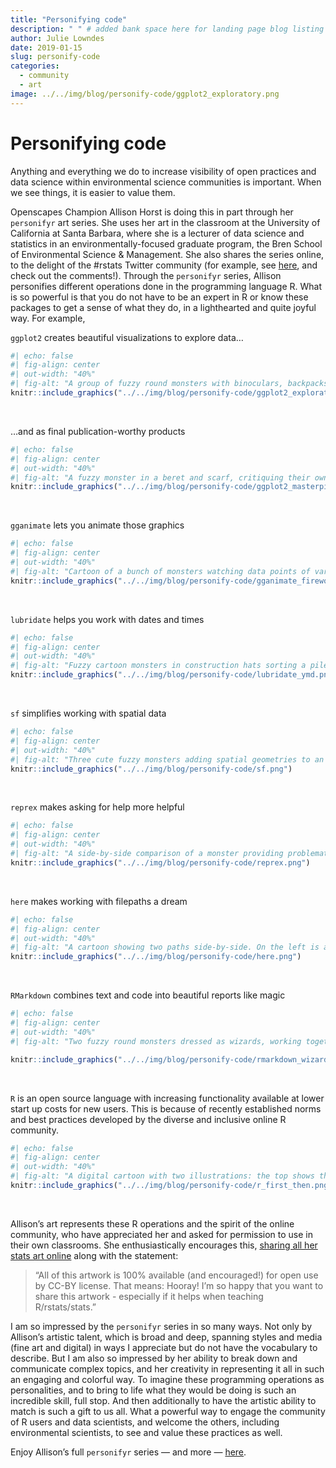 ```yaml
---
title: "Personifying code"
description: " " # added bank space here for landing page blog listing (will print first few lines of blog if not)
author: Julie Lowndes
date: 2019-01-15
slug: personify-code
categories:
  - community
  - art
image: ../../img/blog/personify-code/ggplot2_exploratory.png
---
```


# Personifying code

Anything and everything we do to increase visibility of open practices and data science within environmental science communities is important. When we see things, it is easier to value them. 

Openscapes Champion Allison Horst is doing this in part through her `personifyr` art series. She uses her art in the classroom at the University of California at Santa Barbara, where she is a lecturer of data science and statistics in an environmentally-focused graduate program, the Bren School of Environmental Science & Management. She also shares the series online, to the delight of the #rstats Twitter community (for example, see [here](https://twitter.com/JennyBryan/status/1068755043061571585), and check out the comments!). Through the `personifyr` series, Allison personifies different operations done in the programming language R. What is so powerful is that you do not have to be an expert in R or know these packages to get a sense of what they do, in a lighthearted and quite joyful way. For example, 

`ggplot2` creates beautiful visualizations to explore data...

```r
#| echo: false
#| fig-align: center
#| out-width: "40%"
#| fig-alt: "A group of fuzzy round monsters with binoculars, backpacks and guide books looking up a graphs flying around with wings (like birders, but with exploratory data visualizations). Stylized text reads 'ggplot2: visual data exploration.'"
knitr::include_graphics("../../img/blog/personify-code/ggplot2_exploratory.png")
```

<br>

...and as final publication-worthy products

```r
#| echo: false
#| fig-align: center
#| out-width: "40%"
#| fig-alt: "A fuzzy monster in a beret and scarf, critiquing their own column graph on a canvas in front of them while other assistant monsters (also in berets) carry over boxes full of elements that can be used to customize a graph (like themes and geometric shapes). In the background is a wall with framed data visualizations. Stylized text reads 'ggplot2: build a data masterpiece.'"
knitr::include_graphics("../../img/blog/personify-code/ggplot2_masterpiece.png")
```

<br>

`gganimate` lets you animate those graphics

```r
#| echo: false
#| fig-align: center
#| out-width: "40%"
#| fig-alt: "Cartoon of a bunch of monsters watching data points of varing color and shape fly across a screen like fireworks. Several monsters are lighting the data off like fireworks. Stylized text reads 'gganimate: action figures!'"
knitr::include_graphics("../../img/blog/personify-code/gganimate_fireworks.png")
```

<br>

`lubridate` helps you work with dates and times

```r
#| echo: false
#| fig-align: center
#| out-width: "40%"
#| fig-alt: "Fuzzy cartoon monsters in construction hats sorting a pile of 'Y' 'M' and 'D's into separate piles labeled 'Years', 'Months' and 'Days'. Title text reads 'Lubridate: wrangle times and dates!'"
knitr::include_graphics("../../img/blog/personify-code/lubridate_ymd.png")
```

<br>

`sf` simplifies working with spatial data 

```r
#| echo: false
#| fig-align: center
#| out-width: "40%"
#| fig-alt: "Three cute fuzzy monsters adding spatial geometries to an existing table of attributes using glue and tape, while one cuts out the spatial polygons. Title text reads 'sf: spatial data...simplified.' and a caption at the bottom reads 'sticky geometries: for people who love their maps and sanity.'"
knitr::include_graphics("../../img/blog/personify-code/sf.png")
```

<br> 

`reprex` makes asking for help more helpful

```r
#| echo: false
#| fig-align: center
#| out-width: "40%"
#| fig-alt: "A side-by-side comparison of a monster providing problematic code to tech support when it is on a bunch of crumpled, disorganized papers, with both monsters looking sad and very stressed (left), compared to victorious looking monsters celebrating when code is provided in a nice box with a bow labeled 'reprex'. Title text reads 'reprex: make reproducible examples. Help them help everyone!'"
knitr::include_graphics("../../img/blog/personify-code/reprex.png")
```

<br>

`here` makes working with filepaths a dream

```r
#| echo: false
#| fig-align: center
#| out-width: "40%"
#| fig-alt: "A cartoon showing two paths side-by-side. On the left is a scary spooky forest, with spiderwebs and gnarled trees, with file paths written on the branches like '~/mmm/nope.csv' and 'setwd('/haha/good/luck/')', with a scared looking cute fuzzy monster running out of it. On the right is a bright, colorful path with flowers, rainbow and sunshine, with signs saying 'here!' and 'it’s all right here!' A monster facing away from us in a backpack and walking stick is looking toward the right path. Stylized text reads 'here: find your path.'"
knitr::include_graphics("../../img/blog/personify-code/here.png")
```

<br> 

`RMarkdown` combines text and code into beautiful reports like magic 

```r
#| echo: false
#| fig-align: center
#| out-width: "40%"
#| fig-alt: "Two fuzzy round monsters dressed as wizards, working together to brew different things together from a pantry (code, text, figures, etc.) in a cauldron labeled 'R Markdown'. The monster wizard at the cauldron is reading a recipe that includes steps '1. Add text. 2. Add code. 3. Knit. 4. (magic) 5. Celebrate perceived wizardry.' The R Markdown potion then travels through a tube, and is converted to markdown by a monster on a broom with a magic wand, and eventually converted to an output by pandoc. Stylized text (in a font similar to Harry Potter) reads 'R Markdown. Text. Code. Output. Get it together, people.'"

knitr::include_graphics("../../img/blog/personify-code/rmarkdown_wizards.png")
```

<br> 

`R` is an open source language with increasing functionality available at lower start up costs for new users. This is because of recently established norms and best practices developed by the diverse and inclusive online R community. 

```r
#| echo: false
#| fig-align: center
#| out-width: "40%"
#| fig-alt: "A digital cartoon with two illustrations: the top shows the R-logo with a scary face, and a small scared little fuzzy monster holding up a white flag in surrender while under a dark storm cloud. The text above says 'at first I was like…' The lower cartoon is a friendly, smiling R-logo jumping up to give a happy fuzzy monster a high-five under a smiling sun and next to colorful flowers. The text above the bottom illustration reads 'but now it’s like…'"
knitr::include_graphics("../../img/blog/personify-code/r_first_then.png")
```

<br> 

Allison's art represents these R operations and the spirit of the online community, who have appreciated her and asked for permission to use in their own classrooms. She enthusiastically encourages this, [sharing all her stats art online](https://github.com/allisonhorst/stats-illustrations#rstats-twitter-artwork) along with the statement:  
 
>"All of this artwork is 100% available (and encouraged!) for open use by CC-BY license. That means: Hooray! I'm so happy that you want to share this artwork - especially if it helps when teaching R/rstats/stats."

I am so impressed by the `personifyr` series in so many ways. Not only by Allison's artistic talent, which is broad and deep, spanning styles and media (fine art and digital) in ways I appreciate but do not have the vocabulary to describe. But I am also so impressed by her ability to break down and communicate complex topics, and her creativity in representing it all in such an engaging and colorful way. To imagine these programming operations as personalities, and to bring to life what they would be doing is such an incredible skill, full stop. And then additionally to have the artistic ability to match is such a gift to us all. What a powerful way to engage the community of R users and data scientists, and welcome the others, including environmental scientists, to see and value these practices as well. 

Enjoy Allison's full `personifyr` series — and more — [here](https://github.com/allisonhorst/stats-illustrations#rstats-twitter-artwork).

<br>
